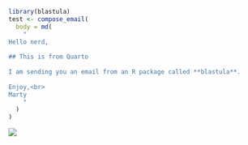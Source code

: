 ```r
library(blastula)
test <- compose_email(
  body = md(
    "
Hello nerd,
    
## This is from Quarto
    
I am sending you an email from an R package called **blastula**.
    
Enjoy,<br>
Marty
    "
  )
)
```

![](pics/schatzi_approve.jpeg)
